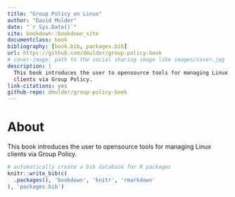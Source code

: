```yaml
--- 
title: "Group Policy on Linux"
author: "David Mulder"
date: "`r Sys.Date()`"
site: bookdown::bookdown_site
documentclass: book
bibliography: [book.bib, packages.bib]
url: https://github.com/dmulder/group-policy-book
# cover-image: path to the social sharing image like images/cover.jpg
description: |
  This book introduces the user to opensource tools for managing Linux
  clients via Group Policy.
link-citations: yes
github-repo: dmulder/group-policy-book
---
```


# About

This book introduces the user to opensource tools for managing Linux clients via Group Policy.

```r
# automatically create a bib database for R packages
knitr::write_bib(c(
  .packages(), 'bookdown', 'knitr', 'rmarkdown'
), 'packages.bib')
```
